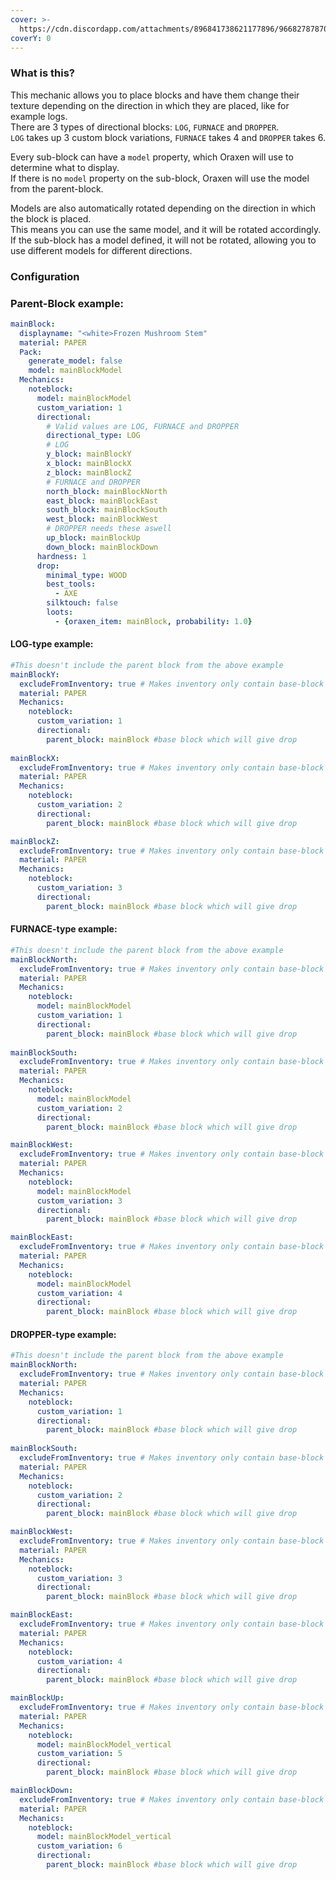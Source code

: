 ```yaml
---
cover: >-
  https://cdn.discordapp.com/attachments/896841738621177896/966827878706708560/unknown.png
coverY: 0
---
```


### What is this?

This mechanic allows you to place blocks and have them change their texture depending on the direction in which they are placed, like for example logs.  
There are 3 types of directional blocks: `LOG`, `FURNACE` and `DROPPER`.  
`LOG` takes up 3 custom block variations, `FURNACE` takes 4 and `DROPPER` takes 6.  


Every sub-block can have a `model` property, which Oraxen will use to determine what to display.  
If there is no `model` property on the sub-block, Oraxen will use the model from the parent-block.  



Models are also automatically rotated depending on the direction in which the block is placed.  
This means you can use the same model, and it will be rotated accordingly.  
If the sub-block has a model defined, it will not be rotated, allowing you to use different models for different directions.




### Configuration

### Parent-Block example:

```yaml
mainBlock:
  displayname: "<white>Frozen Mushroom Stem"
  material: PAPER
  Pack:
    generate_model: false
    model: mainBlockModel
  Mechanics:
    noteblock:
      model: mainBlockModel
      custom_variation: 1
      directional:
        # Valid values are LOG, FURNACE and DROPPER
        directional_type: LOG
        # LOG
        y_block: mainBlockY
        x_block: mainBlockX
        z_block: mainBlockZ
        # FURNACE and DROPPER
        north_block: mainBlockNorth
        east_block: mainBlockEast
        south_block: mainBlockSouth
        west_block: mainBlockWest
        # DROPPER needs these aswell
        up_block: mainBlockUp
        down_block: mainBlockDown
      hardness: 1
      drop:
        minimal_type: WOOD
        best_tools:
          - AXE
        silktouch: false
        loots:
          - {oraxen_item: mainBlock, probability: 1.0}
```

#### LOG-type example:
```yaml
#This doesn't include the parent block from the above example
mainBlockY:
  excludeFromInventory: true # Makes inventory only contain base-block
  material: PAPER
  Mechanics:
    noteblock:
      custom_variation: 1
      directional:
        parent_block: mainBlock #base block which will give drop
      
mainBlockX:
  excludeFromInventory: true # Makes inventory only contain base-block
  material: PAPER
  Mechanics:
    noteblock:
      custom_variation: 2
      directional:
        parent_block: mainBlock #base block which will give drop

mainBlockZ:
  excludeFromInventory: true # Makes inventory only contain base-block
  material: PAPER
  Mechanics:
    noteblock:
      custom_variation: 3
      directional:
        parent_block: mainBlock #base block which will give drop
```

#### FURNACE-type example:
```yaml
#This doesn't include the parent block from the above example
mainBlockNorth:
  excludeFromInventory: true # Makes inventory only contain base-block
  material: PAPER
  Mechanics:
    noteblock:
      model: mainBlockModel
      custom_variation: 1
      directional:
        parent_block: mainBlock #base block which will give drop
      
mainBlockSouth:
  excludeFromInventory: true # Makes inventory only contain base-block
  material: PAPER
  Mechanics:
    noteblock:
      model: mainBlockModel
      custom_variation: 2
      directional:
        parent_block: mainBlock #base block which will give drop

mainBlockWest:
  excludeFromInventory: true # Makes inventory only contain base-block
  material: PAPER
  Mechanics:
    noteblock:
      model: mainBlockModel
      custom_variation: 3
      directional:
        parent_block: mainBlock #base block which will give drop

mainBlockEast:
  excludeFromInventory: true # Makes inventory only contain base-block
  material: PAPER
  Mechanics:
    noteblock:
      model: mainBlockModel
      custom_variation: 4
      directional:
        parent_block: mainBlock #base block which will give drop
```

#### DROPPER-type example:
```yaml
#This doesn't include the parent block from the above example
mainBlockNorth:
  excludeFromInventory: true # Makes inventory only contain base-block
  material: PAPER
  Mechanics:
    noteblock:
      custom_variation: 1
      directional:
        parent_block: mainBlock #base block which will give drop
      
mainBlockSouth:
  excludeFromInventory: true # Makes inventory only contain base-block
  material: PAPER
  Mechanics:
    noteblock:
      custom_variation: 2
      directional:
        parent_block: mainBlock #base block which will give drop

mainBlockWest:
  excludeFromInventory: true # Makes inventory only contain base-block
  material: PAPER
  Mechanics:
    noteblock:
      custom_variation: 3
      directional:
        parent_block: mainBlock #base block which will give drop

mainBlockEast:
  excludeFromInventory: true # Makes inventory only contain base-block
  material: PAPER
  Mechanics:
    noteblock:
      custom_variation: 4
      directional:
        parent_block: mainBlock #base block which will give drop

mainBlockUp:
  excludeFromInventory: true # Makes inventory only contain base-block
  material: PAPER
  Mechanics:
    noteblock:
      model: mainBlockModel_vertical
      custom_variation: 5
      directional:
        parent_block: mainBlock #base block which will give drop

mainBlockDown:
  excludeFromInventory: true # Makes inventory only contain base-block
  material: PAPER
  Mechanics:
    noteblock:
      model: mainBlockModel_vertical
      custom_variation: 6
      directional:
        parent_block: mainBlock #base block which will give drop
```

